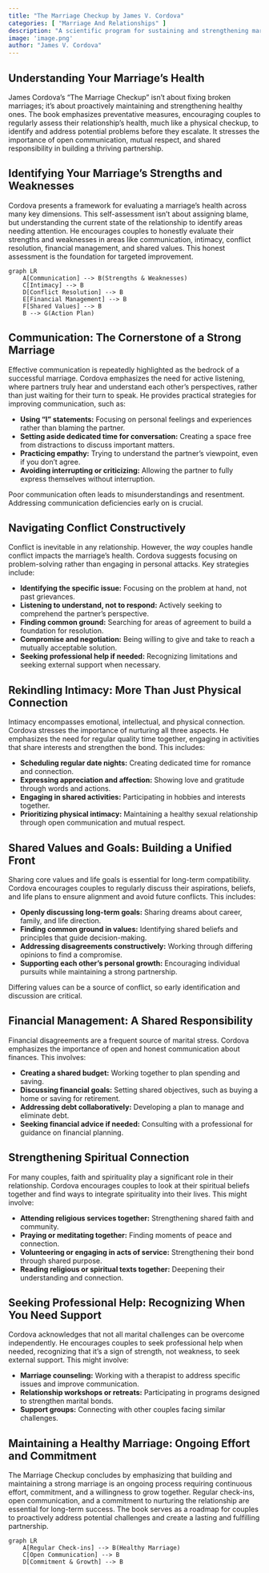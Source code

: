 ```yaml
---
title: "The Marriage Checkup by James V. Cordova"
categories: [ "Marriage And Relationships" ]
description: "A scientific program for sustaining and strengthening marital health"
image: 'image.png'
author: "James V. Cordova"
---
```


## Understanding Your Marriage's Health

James Cordova's "The Marriage Checkup" isn't about fixing broken marriages; it's about proactively maintaining and strengthening healthy ones.  The book emphasizes preventative measures, encouraging couples to regularly assess their relationship's health, much like a physical checkup, to identify and address potential problems before they escalate.  It stresses the importance of open communication, mutual respect, and shared responsibility in building a thriving partnership.


## Identifying Your Marriage's Strengths and Weaknesses

Cordova presents a framework for evaluating a marriage's health across many key dimensions.  This self-assessment isn't about assigning blame, but understanding the current state of the relationship to identify areas needing attention.  He encourages couples to honestly evaluate their strengths and weaknesses in areas like communication, intimacy, conflict resolution, financial management, and shared values.  This honest assessment is the foundation for targeted improvement.

```mermaid
graph LR
    A[Communication] --> B(Strengths & Weaknesses)
    C[Intimacy] --> B
    D[Conflict Resolution] --> B
    E[Financial Management] --> B
    F[Shared Values] --> B
    B --> G(Action Plan)
```


## Communication: The Cornerstone of a Strong Marriage

Effective communication is repeatedly highlighted as the bedrock of a successful marriage. Cordova emphasizes the need for active listening, where partners truly hear and understand each other's perspectives, rather than just waiting for their turn to speak.  He provides practical strategies for improving communication, such as:

*   **Using "I" statements:** Focusing on personal feelings and experiences rather than blaming the partner.
*   **Setting aside dedicated time for conversation:** Creating a space free from distractions to discuss important matters.
*   **Practicing empathy:** Trying to understand the partner's viewpoint, even if you don't agree.
*   **Avoiding interrupting or criticizing:**  Allowing the partner to fully express themselves without interruption.

Poor communication often leads to misunderstandings and resentment.  Addressing communication deficiencies early on is crucial.


## Navigating Conflict Constructively

Conflict is inevitable in any relationship. However, the *way* couples handle conflict impacts the marriage's health. Cordova suggests focusing on problem-solving rather than engaging in personal attacks. Key strategies include:

*   **Identifying the specific issue:** Focusing on the problem at hand, not past grievances.
*   **Listening to understand, not to respond:**  Actively seeking to comprehend the partner's perspective.
*   **Finding common ground:** Searching for areas of agreement to build a foundation for resolution.
*   **Compromise and negotiation:**  Being willing to give and take to reach a mutually acceptable solution.
*   **Seeking professional help if needed:** Recognizing limitations and seeking external support when necessary.


## Rekindling Intimacy: More Than Just Physical Connection

Intimacy encompasses emotional, intellectual, and physical connection. Cordova stresses the importance of nurturing all three aspects. He emphasizes the need for regular quality time together, engaging in activities that share interests and strengthen the bond. This includes:

*   **Scheduling regular date nights:**  Creating dedicated time for romance and connection.
*   **Expressing appreciation and affection:**  Showing love and gratitude through words and actions.
*   **Engaging in shared activities:**  Participating in hobbies and interests together.
*   **Prioritizing physical intimacy:**  Maintaining a healthy sexual relationship through open communication and mutual respect.


## Shared Values and Goals: Building a Unified Front

Sharing core values and life goals is essential for long-term compatibility.  Cordova encourages couples to regularly discuss their aspirations, beliefs, and life plans to ensure alignment and avoid future conflicts.  This includes:

*   **Openly discussing long-term goals:**  Sharing dreams about career, family, and life direction.
*   **Finding common ground in values:**  Identifying shared beliefs and principles that guide decision-making.
*   **Addressing disagreements constructively:** Working through differing opinions to find a compromise.
*   **Supporting each other's personal growth:**  Encouraging individual pursuits while maintaining a strong partnership.

Differing values can be a source of conflict, so early identification and discussion are critical.


## Financial Management: A Shared Responsibility

Financial disagreements are a frequent source of marital stress.  Cordova emphasizes the importance of open and honest communication about finances.  This involves:

*   **Creating a shared budget:**  Working together to plan spending and saving.
*   **Discussing financial goals:**  Setting shared objectives, such as buying a home or saving for retirement.
*   **Addressing debt collaboratively:**  Developing a plan to manage and eliminate debt.
*   **Seeking financial advice if needed:**  Consulting with a professional for guidance on financial planning.


## Strengthening Spiritual Connection

For many couples, faith and spirituality play a significant role in their relationship.  Cordova encourages couples to look at their spiritual beliefs together and find ways to integrate spirituality into their lives. This might involve:

*   **Attending religious services together:**  Strengthening shared faith and community.
*   **Praying or meditating together:**  Finding moments of peace and connection.
*   **Volunteering or engaging in acts of service:**  Strengthening their bond through shared purpose.
*   **Reading religious or spiritual texts together:**  Deepening their understanding and connection.


## Seeking Professional Help: Recognizing When You Need Support

Cordova acknowledges that not all marital challenges can be overcome independently.  He encourages couples to seek professional help when needed, recognizing that it's a sign of strength, not weakness, to seek external support.  This might involve:

*   **Marriage counseling:**  Working with a therapist to address specific issues and improve communication.
*   **Relationship workshops or retreats:**  Participating in programs designed to strengthen marital bonds.
*   **Support groups:**  Connecting with other couples facing similar challenges.


## Maintaining a Healthy Marriage: Ongoing Effort and Commitment

The Marriage Checkup concludes by emphasizing that building and maintaining a strong marriage is an ongoing process requiring continuous effort, commitment, and a willingness to grow together. Regular check-ins, open communication, and a commitment to nurturing the relationship are essential for long-term success. The book serves as a roadmap for couples to proactively address potential challenges and create a lasting and fulfilling partnership.

```mermaid
graph LR
    A[Regular Check-ins] --> B(Healthy Marriage)
    C[Open Communication] --> B
    D[Commitment & Growth] --> B
```

